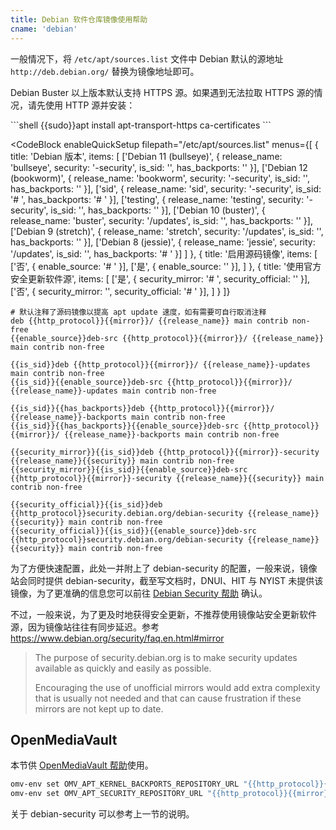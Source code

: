```yaml
---
title: Debian 软件仓库镜像使用帮助
cname: 'debian'
---
```


一般情况下，将 `/etc/apt/sources.list` 文件中 Debian 默认的源地址 `http://deb.debian.org/` 替换为镜像地址即可。

Debian Buster 以上版本默认支持 HTTPS 源。如果遇到无法拉取 HTTPS 源的情况，请先使用 HTTP 源并安装：

<CodeBlock>
```shell
{{sudo}}apt install apt-transport-https ca-certificates
```
</CodeBlock>

<CodeBlock
  enableQuickSetup
  filepath="/etc/apt/sources.list"
  menus={[
    {
      title: 'Debian 版本',
      items: [
        ['Debian 11 (bullseye)', { release_name: 'bullseye', security: '-security', is_sid: '', has_backports: '' }],
        ['Debian 12 (bookworm)', { release_name: 'bookworm', security: '-security', is_sid: '', has_backports: '' }],
        ['sid', { release_name: 'sid', security: '-security', is_sid: '# ', has_backports: '# ' }],
        ['testing', { release_name: 'testing', security: '-security', is_sid: '', has_backports: '' }],
        ['Debian 10 (buster)', { release_name: 'buster', security: '/updates', is_sid: '', has_backports: '' }],
        ['Debian 9 (stretch)', { release_name: 'stretch', security: '/updates', is_sid: '', has_backports: '' }],
        ['Debian 8 (jessie)', { release_name: 'jessie', security: '/updates', is_sid: '', has_backports: '# ' }]
      ]
    },
    {
      title: '启用源码镜像',
      items: [
        ['否', { enable_source: '# ' }],
        ['是', { enable_source: '' }],
      ]
    },
    {
      title: '使用官方安全更新软件源',
      items: [
        ['是', { security_mirror: '# ', security_official: '' }],
        ['否', { security_mirror: '', security_official: '# ' }],
      ]
    }
  ]}
>

```properties
# 默认注释了源码镜像以提高 apt update 速度，如有需要可自行取消注释
deb {{http_protocol}}{{mirror}}/ {{release_name}} main contrib non-free
{{enable_source}}deb-src {{http_protocol}}{{mirror}}/ {{release_name}} main contrib non-free

{{is_sid}}deb {{http_protocol}}{{mirror}}/ {{release_name}}-updates main contrib non-free
{{is_sid}}{{enable_source}}deb-src {{http_protocol}}{{mirror}}/ {{release_name}}-updates main contrib non-free

{{is_sid}}{{has_backports}}deb {{http_protocol}}{{mirror}}/ {{release_name}}-backports main contrib non-free
{{is_sid}}{{has_backports}}{{enable_source}}deb-src {{http_protocol}}{{mirror}}/ {{release_name}}-backports main contrib non-free

{{security_mirror}}{{is_sid}}deb {{http_protocol}}{{mirror}}-security {{release_name}}{{security}} main contrib non-free
{{security_mirror}}{{is_sid}}{{enable_source}}deb-src {{http_protocol}}{{mirror}}-security {{release_name}}{{security}} main contrib non-free

{{security_official}}{{is_sid}}deb {{http_protocol}}security.debian.org/debian-security {{release_name}}{{security}} main contrib non-free
{{security_official}}{{is_sid}}{{enable_source}}deb-src {{http_protocol}}security.debian.org/debian-security {{release_name}}{{security}} main contrib non-free
```

</CodeBlock>

为了方便快速配置，此处一并附上了 debian-security 的配置，一般来说，镜像站会同时提供 debian-security，截至写文档时，DNUI、HIT 与 NYIST 未提供该镜像，为了更准确的信息您可以前往 [Debian Security 帮助](/debian-security/) 确认。

不过，一般来说，为了更及时地获得安全更新，不推荐使用镜像站安全更新软件源，因为镜像站往往有同步延迟。参考 https://www.debian.org/security/faq.en.html#mirror

> The purpose of security.debian.org is to make security updates available as quickly and easily as possible.
>
> Encouraging the use of unofficial mirrors would add extra complexity that is usually not needed and that can cause frustration if these mirrors are not kept up to date.

## OpenMediaVault

本节供 [OpenMediaVault 帮助](/OpenMediaVault/)使用。

<CodeBlock>

```bash
omv-env set OMV_APT_KERNEL_BACKPORTS_REPOSITORY_URL "{{http_protocol}}{{mirror}}"
omv-env set OMV_APT_SECURITY_REPOSITORY_URL "{{http_protocol}}{{mirror}}-security"
```

</CodeBlock>

关于 debian-security 可以参考上一节的说明。
